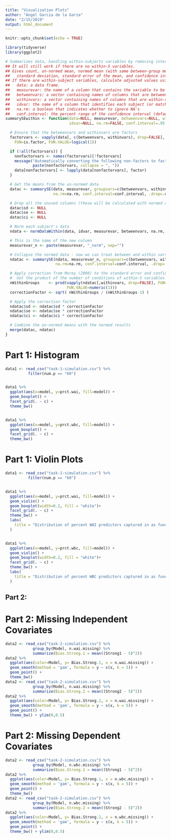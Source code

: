 ```yaml
---
title: "Visualization Plots"
author: "Angel Garcia de la Garza"
date: "2/15/2019"
output: html_document
---
```


```r

knitr::opts_chunk$set(echo = TRUE)

library(tidyverse)
library(ggplot2)
```



```r


# Summarizes data, handling within-subjects variables by removing inter-subject variability.
## It will still work if there are no within-S variables.
## Gives count, un-normed mean, normed mean (with same between-group mean),
##   standard deviation, standard error of the mean, and confidence interval.
## If there are within-subject variables, calculate adjusted values using method from Morey (2008).
##   data: a data frame.
##   measurevar: the name of a column that contains the variable to be summariezed
##   betweenvars: a vector containing names of columns that are between-subjects variables
##   withinvars: a vector containing names of columns that are within-subjects variables
##   idvar: the name of a column that identifies each subject (or matched subjects)
##   na.rm: a boolean that indicates whether to ignore NA's
##   conf.interval: the percent range of the confidence interval (default is 95%)
summarySEwithin <- function(data=NULL, measurevar, betweenvars=NULL, withinvars=NULL,
                            idvar=NULL, na.rm=FALSE, conf.interval=.95, .drop=TRUE) {

  # Ensure that the betweenvars and withinvars are factors
  factorvars <- vapply(data[, c(betweenvars, withinvars), drop=FALSE],
    FUN=is.factor, FUN.VALUE=logical(1))

  if (!all(factorvars)) {
    nonfactorvars <- names(factorvars)[!factorvars]
    message("Automatically converting the following non-factors to factors: ",
            paste(nonfactorvars, collapse = ", "))
    data[nonfactorvars] <- lapply(data[nonfactorvars], factor)
  }

  # Get the means from the un-normed data
  datac <- summarySE(data, measurevar, groupvars=c(betweenvars, withinvars),
                     na.rm=na.rm, conf.interval=conf.interval, .drop=.drop)

  # Drop all the unused columns (these will be calculated with normed data)
  datac$sd <- NULL
  datac$se <- NULL
  datac$ci <- NULL

  # Norm each subject's data
  ndata <- normDataWithin(data, idvar, measurevar, betweenvars, na.rm, .drop=.drop)

  # This is the name of the new column
  measurevar_n <- paste(measurevar, "_norm", sep="")

  # Collapse the normed data - now we can treat between and within vars the same
  ndatac <- summarySE(ndata, measurevar_n, groupvars=c(betweenvars, withinvars),
                      na.rm=na.rm, conf.interval=conf.interval, .drop=.drop)

  # Apply correction from Morey (2008) to the standard error and confidence interval
  #  Get the product of the number of conditions of within-S variables
  nWithinGroups    <- prod(vapply(ndatac[,withinvars, drop=FALSE], FUN=nlevels,
                           FUN.VALUE=numeric(1)))
  correctionFactor <- sqrt( nWithinGroups / (nWithinGroups-1) )

  # Apply the correction factor
  ndatac$sd <- ndatac$sd * correctionFactor
  ndatac$se <- ndatac$se * correctionFactor
  ndatac$ci <- ndatac$ci * correctionFactor

  # Combine the un-normed means with the normed results
  merge(datac, ndatac)
}

```




# Part 1: Histogram

```r

data1 <- read_csv("task-1-simulation.csv") %>%
          filter(num.p == "60")


data1 %>%
  ggplot(aes(x=model, y=prct.wai, fill=model)) + 
  geom_boxplot() +
  facet_grid(. ~ c) +
  theme_bw()


data1 %>%
  ggplot(aes(x=model, y=prct.wbc, fill=model)) + 
  geom_boxplot() +
  facet_grid(. ~ c) +
  theme_bw()

```


# Part 1: Violin Plots

```r

data1 <- read_csv("task-1-simulation.csv") %>%
          filter(num.p == "60")


data1 %>%
  ggplot(aes(x=model, y=prct.wai, fill=model)) + 
  geom_violin() +
  geom_boxplot(width=0.2, fill = "white")+
  facet_grid(. ~ c) +
  theme_bw() +
  labs(
    title = "Distribution of percent WAI predictors captured in as function of c"
  )


data1 %>%
  ggplot(aes(x=model, y=prct.wbc, fill=model)) + 
  geom_violin() +
  geom_boxplot(width=0.2, fill = "white")+
  facet_grid(. ~ c) +
  theme_bw() +
  labs(
    title = "Distribution of percent WBC predictors captured in as function of c"
  )

```


## Part 2:

# Part 2: Missing Independent Covariates 

```r
data2 <- read_csv("task-2-simulation.csv") %>%
            group_by(Model, n.wai.missing) %>%
            summarize(Bias.Strong.1 = mean((Strong1 - 5)^2))
data2 %>%
  ggplot(aes(color=Model, y= Bias.Strong.1, x = n.wai.missing)) + 
  geom_smooth(method = 'gam', formula = y ~ s(x, k = 5)) + 
  geom_point() + 
  theme_bw() 
data2 <- read_csv("task-2-simulation.csv") %>%
            group_by(Model, n.wai.missing) %>%
            summarize(Bias.Strong.2 = mean((Strong2 - 5)^2))
data2 %>%
  ggplot(aes(color=Model, y= Bias.Strong.2, x = n.wai.missing)) + 
  geom_smooth(method = 'gam', formula = y ~ s(x, k = 5)) + 
  geom_point() + 
  theme_bw() + ylim(0,0.5)
```


# Part 2: Missing Dependent Covariates 

```r
data2 <- read_csv("task-2-simulation.csv") %>%
            group_by(Model, n.wbc.missing) %>%
            summarize(Bias.Strong.1 = mean((Strong1 - 5)^2))
data2 %>%
  ggplot(aes(color=Model, y= Bias.Strong.1, x = n.wbc.missing)) + 
  geom_smooth(method = 'gam', formula = y ~ s(x, k = 5)) + 
  geom_point() + 
  theme_bw()
data2 <- read_csv("task-2-simulation.csv") %>%
            group_by(Model, n.wbc.missing) %>%
            summarize(Bias.Strong.2 = mean((Strong2 - 5)^2))
data2 %>%
  ggplot(aes(color=Model, y= Bias.Strong.2, x = n.wbc.missing)) + 
  geom_smooth(method = 'gam', formula = y ~ s(x, k = 5)) + 
  geom_point() + 
  theme_bw() + ylim(0,0.5)
```